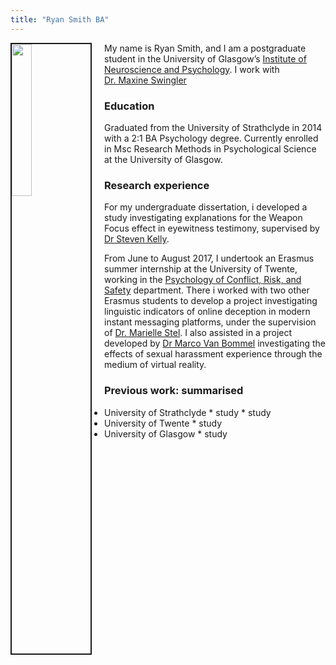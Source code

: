 ```yaml
---
title: "Ryan Smith BA"
---
```

<img src="Ryan.photo.jpg" style="width:25%; border:2px solid; margin-right: 20px" align="left">










My name is Ryan Smith, and I am a postgraduate student in the University of Glasgow's
[Institute of Neuroscience and Psychology](http://www.gla.ac.uk/researchinstitutes/neurosciencepsychology/).
I work with [Dr. Maxine Swingler](https://www.gla.ac.uk/schools/psychology/staff/maxineswingler/)

### Education

Graduated from the University of Strathclyde in 2014 with a 2:1 BA Psychology degree. Currently enrolled in Msc Research Methods in Psychological Science at the University of Glasgow. 

### Research experience

For my undergraduate dissertation, i developed a study investigating explanations for the Weapon Focus effect in eyewitness testimony, supervised by [Dr Steven Kelly](https://pureportal.strath.ac.uk/en/persons/stephen-kelly). 

From June to August 2017, I undertook an Erasmus summer internship at the University of Twente, working in the [Psychology of Conflict, Risk, and Safety](https://www.utwente.nl/en/bms/pcrv/) department. There i worked with two other Erasmus students to develop a project investigating linguistic indicators of online deception in modern instant messaging platforms, under the supervision of [Dr. Marielle Stel](https://people.utwente.nl/m.stel). I also assisted in a project developed by  [Dr Marco Van Bommel](https://nl.linkedin.com/in/marco-van-bommel-745a5b60) investigating the effects of sexual harassment experience through the medium of virtual reality. 

### Previous work: summarised
* University of Strathclyde
      * study
      * study
* University of Twente
      * study
* University of Glasgow
      * study
  

